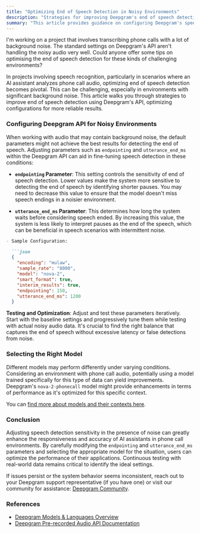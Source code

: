 ```yaml
---
title: "Optimizing End of Speech Detection in Noisy Environments"
description: "Strategies for improving Deepgram's end of speech detection in noisy environments."
summary: "This article provides guidance on configuring Deepgram's speech-to-text API to enhance end of speech detection accuracy when working with audio containing significant background noise, such as phone call recordings."
---
```


<CommunityQuestion>I'm working on a project that involves transcribing phone calls with a lot of background noise. The standard settings on Deepgram's API aren't handling the noisy audio very well. Could anyone offer some tips on optimising the end of speech detection for these kinds of challenging environments?</CommunityQuestion>

In projects involving speech recognition, particularly in scenarios where an AI assistant analyzes phone call audio, optimizing end of speech detection becomes pivotal. This can be challenging, especially in environments with significant background noise. This article walks you through strategies to improve end of speech detection using Deepgram's API, optimizing configurations for more reliable results.

### Configuring Deepgram API for Noisy Environments

When working with audio that may contain background noise, the default parameters might not achieve the best results for detecting the end of speech. Adjusting parameters such as `endpointing` and `utterance_end_ms` within the Deepgram API can aid in fine-tuning speech detection in these conditions:

- **`endpointing` Parameter**: This setting controls the sensitivity of end of speech detection. Lower values make the system more sensitive to detecting the end of speech by identifying shorter pauses. You may need to decrease this value to ensure that the model doesn't miss speech endings in a noisier environment.

- **`utterance_end_ms` Parameter**: This determines how long the system waits before considering speech ended. By increasing this value, the system is less likely to interpret pauses as the end of the speech, which can be beneficial in speech scenarios with intermittent noise.

```markdown
- Sample Configuration:

  ```json
  {
    "encoding": "mulaw",
    "sample_rate": "8000",
    "model": "nova-2",
    "smart_format": true,
    "interim_results": true,
    "endpointing": 150,
    "utterance_end_ms": 1200
  }
  ```

**Testing and Optimization**: Adjust and test these parameters iteratively. Start with the baseline settings and progressively tune them while testing with actual noisy audio data. It's crucial to find the right balance that captures the end of speech without excessive latency or false detections from noise.

### Selecting the Right Model

Different models may perform differently under varying conditions. Considering an environment with phone call audio, potentially using a model trained specifically for this type of data can yield improvements. Deepgram's `nova-2-phonecall` model might provide enhancements in terms of performance as it's optimized for this specific context.

You can [find more about models and their contexts here](https://developers.deepgram.com/docs/models-languages-overview#nova-2).

### Conclusion

Adjusting speech detection sensitivity in the presence of noise can greatly enhance the responsiveness and accuracy of AI assistants in phone call environments. By carefully modifying the `endpointing` and `utterance_end_ms` parameters and selecting the appropriate model for the situation, users can optimize the performance of their applications. Continuous testing with real-world data remains critical to identify the ideal settings.

If issues persist or the system behavior seems inconsistent, reach out to your Deepgram support representative (if you have one) or visit our community for assistance: [Deepgram Community](https://discord.gg/deepgram).

### References
- [Deepgram Models & Languages Overview](https://developers.deepgram.com/docs/models-languages-overview#nova-2)
- [Deepgram Pre-recorded Audio API Documentation](https://developers.deepgram.com/docs/getting-started-with-pre-recorded-audio)
